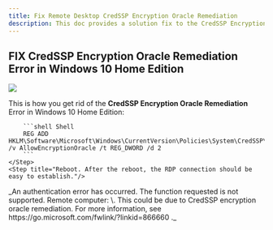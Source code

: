 ```yaml
---
title: Fix Remote Desktop CredSSP Encryption Oracle Remediation
description: This doc provides a solution fix to the CredSSP Encryption Oracle Remediation Error in Windows 10 Home Edition. It involves running a command prompt as administrator, pasting a code, and rebooting the system.
---
```


## FIX CredSSP Encryption Oracle Remediation Error in Windows 10 Home Edition

![](/assets/iYmlnKKkGu7hz93ByFxM6_cred-ssp-encryption-oracle-remediation-error-23ae56892c.png)

This is how you get rid of the **CredSSP Encryption Oracle Remediation** Error in Windows 10 Home Edition:

<Steps>
    <Step title="Type `cmd` in the search bar of your Windows 10"/>
    <Step title="Right click on cmd and `run as Administrator`"/>
    <Step title="Copy/paste the following code and confirm with `Enter`">

        ```shell Shell
        REG ADD HKLM\Software\Microsoft\Windows\CurrentVersion\Policies\System\CredSSP\Parameters\ /v AllowEncryptionOracle /t REG_DWORD /d 2
        ```
    </Step>
    <Step title="Reboot. After the reboot, the RDP connection should be easy to establish."/>

</Steps>

<Warning>
_An authentication error has occurred. The function requested is not supported. Remote computer: \<IP or name of computer>. This could be due to CredSSP encryption oracle remediation. For more information, see https://go.microsoft.com/fwlink/?linkid=866660 ._
</Warning>
